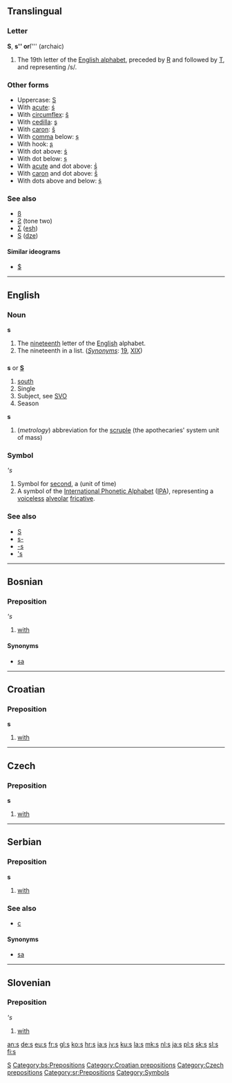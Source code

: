 {{see|S}}
==Translingual==

===Letter===
'''S''', '''s'' or '''ſ''' (archaic)

# The 19th letter of the [[Appendix:Roman script|English alphabet]], preceded by [[R]] and followed by [[T]], and representing /s/.

===Other forms===
*Uppercase: [[S]]
*With [[acute]]: [[ś]]
*With [[circumflex]]: [[ŝ]]
*With [[cedilla]]: [[ş]]
*With [[caron]]: [[š]]
*With [[comma]] below: [[ș]]
*With hook: [[ʂ]]
*With dot above: [[ṡ]]
*With dot below: [[ṣ]]
*With [[acute]] and dot above: [[ṥ]]
*With [[caron]] and dot above: [[ṧ]]
*With dots above and below: [[ṩ]]

===See also===
*[[ß]]
*[[Ƨ]] (tone two)
*[[Ʃ]] ([[esh]])
*[[Ѕ]] ([[dze]])

====Similar ideograms====
*[[$]]
[[Category:Latin letters|S]]

----

==English==

===Noun===
'''s'''

# The [[nineteenth]] letter of the [[English]] alphabet.
# The nineteenth in a list. (''[[Synonyms]]'': [[19]], [[XIX]])

==={{abbreviation}}===
'''s''' or '''[[S]]'''

# [[south]]
# Single
# Subject, see [[SVO]]
# Season

'''s'''

# (''metrology'') abbreviation for the [[scruple]] (the apothecaries' system unit of mass)

===Symbol===
'''s''
# Symbol for [[second]], a (unit of time)
# A symbol of the [[International Phonetic Alphabet]] ([[IPA]]), representing a [[voiceless]] [[alveolar]] [[fricative]].

===See also===
*[[S]]
*[[s-]]
*[[-s]]
*[['s]]

----

==Bosnian==

===Preposition===
'''s''
# [[with]]

====Synonyms====
*[[sa#Bosnian|sa]]
[[Category:bs:Prepositions]]

----

==Croatian==

===Preposition===
'''s'''

# [[with]]

[[Category:Croatian prepositions]]

----

==Czech==

===Preposition===
'''s'''
# [[with]]

[[Category:Czech prepositions]]

----

==Serbian==

===Preposition===
'''s'''
# [[with]]

===See also===
*[[с#Serbian|с]]

====Synonyms====
*[[sa#Serbian|sa]]

[[Category:sr:Prepositions]]

----

==Slovenian==

===Preposition===
'''s''

# [[with]]

[[Category:Symbols]]

[[an:s]]
[[de:s]]
[[eu:s]]
[[fr:s]]
[[gl:s]]
[[ko:s]]
[[hr:s]]
[[ia:s]]
[[jv:s]]
[[ku:s]]
[[la:s]]
[[mk:s]]
[[nl:s]]
[[ja:s]]
[[pl:s]]
[[sk:s]]
[[sl:s]]
[[fi:s]]